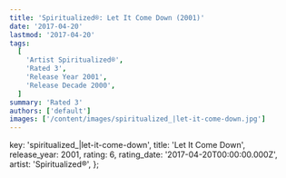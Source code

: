 ```yaml
---
title: 'Spiritualized®: Let It Come Down (2001)'
date: '2017-04-20'
lastmod: '2017-04-20'
tags:
  [
    'Artist Spiritualized®',
    'Rated 3',
    'Release Year 2001',
    'Release Decade 2000',
  ]
summary: 'Rated 3'
authors: ['default']
images: ['/content/images/spiritualized_|let-it-come-down.jpg']
---
```


  key: 'spiritualized_|let-it-come-down',
  title: 'Let It Come Down',
  release_year: 2001,
  rating: 6,
  rating_date: '2017-04-20T00:00:00.000Z',
  artist: 'Spiritualized®',
};

<MusicRating data={data} />
